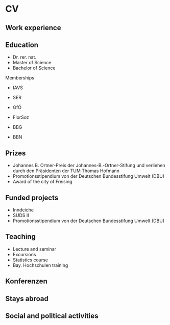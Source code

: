 # CV

## Work experience

## Education

* Dr. rer. nat.
* Master of Science
* Bachelor of Science

Memberships

* IAVS
* SER
* GfÖ

* FlorSoz
* BBG

* BBN

## Prizes

* Johannes B. Ortner-Preis der Johannes-B.-Ortner-Stifung und verliehen durch den Präsidenten der TUM Thomas Hofmann
* Promotionsstipendium von der Deutschen Bundesstifung Umwelt (DBU)
* Award of the city of Freising

## Funded projects

* Inndeiche
* SUDS II
* Promotionsstipendium von der Deutschen Bundesstifung Umwelt (DBU)

## Teaching

* Lecture and seminar
* Excursions
* Statistics course
* Bay. Hochschulen training

## Konferenzen

## Stays abroad

## Social and political activities